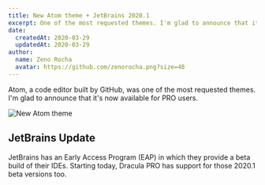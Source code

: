 ```yaml
---
title: New Atom theme + JetBrains 2020.1
excerpt: One of the most requested themes. I'm glad to announce that it's now available for PRO users.
date:
  createdAt: 2020-03-29
  updatedAt: 2020-03-29
author:
  name: Zeno Rocha
  avatar: https://github.com/zenorocha.png?size=48
---
```


Atom, a code editor built by GitHub, was one of the most requested themes. I'm glad to announce that it's now available for PRO users.

![New Atom theme](/images/logs/new-atom-theme-jetbrains-2020-1-a.png)

## JetBrains Update

JetBrains has an Early Access Program (EAP) in which they provide a beta build of their IDEs. Starting today, Dracula PRO has support for those 2020.1 beta versions too.
